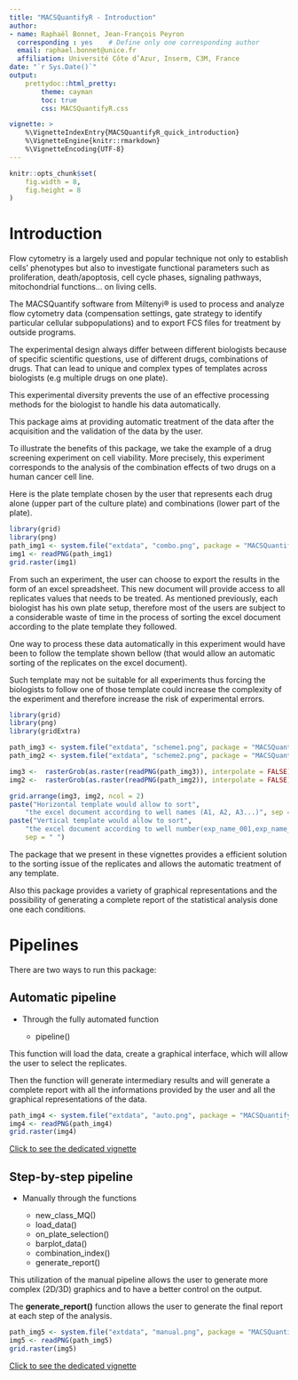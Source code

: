 ```yaml
---
title: "MACSQuantifyR - Introduction"
author:
- name: Raphaël Bonnet, Jean-François Peyron 
  corresponding : yes    # Define only one corresponding author
  email: raphael.bonnet@unice.fr
  affiliation: Université Côte d’Azur, Inserm, C3M, France 
date: "`r Sys.Date()`"
output:
    prettydoc::html_pretty:
        theme: cayman
        toc: true
        css: MACSQuantifyR.css

vignette: >
    %\VignetteIndexEntry{MACSQuantifyR_quick_introduction}
    %\VignetteEngine{knitr::rmarkdown}
    %\VignetteEncoding{UTF-8}
---
```


```r
knitr::opts_chunk$set(
    fig.width = 8,
    fig.height = 8
)
```

# Introduction 

Flow cytometry is a largely used and popular technique not only to 
establish cells' phenotypes but also to investigate functional parameters
such as proliferation, death/apoptosis, cell cycle phases, signaling 
pathways, mitochondrial functions... on living cells.

The MACSQuantify software from Miltenyi&reg; is used to process and analyze 
flow cytometry data (compensation settings, gate strategy to identify 
particular cellular subpopulations) and to export FCS files for treatment 
by outside programs.

The experimental design always differ between different biologists 
because of specific scientific questions, use of different drugs, 
combinations of drugs. That can lead to unique and complex types of 
templates across biologists (e.g multiple drugs on one plate).

This experimental diversity prevents the use of an effective 
processing methods for the biologist to handle his data 
automatically. 

This package aims at providing automatic treatment of the data
after the acquisition and the validation of the data by the user. 

To illustrate the benefits of this package, 
we take the example of a drug screening experiment on cell viability. 
More precisely, this experiment corresponds to the analysis of the 
combination effects of two drugs on a human cancer cell line. 


Here is the plate template chosen by the user that represents each drug
alone (upper part of the culture plate) and combinations 
(lower part of the plate).

```r
library(grid)
library(png)
path_img1 <- system.file("extdata", "combo.png", package = "MACSQuantifyR")
img1 <- readPNG(path_img1)
grid.raster(img1)
```

From such an experiment, the user can choose to export the results 
in the form of an excel spreadsheet. This new document will provide 
access to all replicates values that needs to be treated. 
As mentioned previously,
each biologist has his own plate setup, therefore most of the users 
are subject to a considerable waste of
time in the process of sorting the excel document according to the 
plate template they followed.  

One way to process these data automatically in this experiment would have 
been to follow the template shown bellow 
(that would allow an automatic sorting of the replicates on the 
excel document).

Such template may not be suitable for all experiments thus forcing
the biologists to follow one of those template could 
increase the complexity of the experiment and therefore 
increase the risk of experimental errors.


```r
library(grid)
library(png)
library(gridExtra)

path_img3 <- system.file("extdata", "scheme1.png", package = "MACSQuantifyR")
path_img2 <- system.file("extdata", "scheme2.png", package = "MACSQuantifyR")

img3 <-  rasterGrob(as.raster(readPNG(path_img3)), interpolate = FALSE)
img2 <-  rasterGrob(as.raster(readPNG(path_img2)), interpolate = FALSE)

grid.arrange(img3, img2, ncol = 2)
paste("Horizontal template would allow to sort",
    "the excel document according to well names (A1, A2, A3...)", sep = " ")
paste("Vertical template would allow to sort",
    "the excel document according to well number(exp_name_001,exp_name_002))", 
    sep = " ")
```


The package that we present in these vignettes provides a efficient 
solution to the sorting issue of the replicates and allows the automatic
treatment of any template. 

Also this package provides a variety of graphical
representations and the possibility of generating a complete report of the
statistical analysis done one each conditions.


# Pipelines

There are two ways to run this package:

## Automatic pipeline

* Through the fully automated function 
    
    * pipeline()
    
This function will load the data, create a graphical interface,
which will allow the user to select the replicates.

Then the function will generate intermediary results and will
generate a complete report with all the informations provided by the user
and all the graphical representations of the data.

```r

path_img4 <- system.file("extdata", "auto.png", package = "MACSQuantifyR")
img4 <- readPNG(path_img4)
grid.raster(img4)
```

[Click to see the dedicated vignette](MACSQuantifyR_pipeline.html)

## Step-by-step pipeline

* Manually through the functions
    
    * new_class_MQ()
    * load_data()
    * on_plate_selection()
    * barplot_data()
    * combination_index()
    * generate_report()

This utilization of the manual pipeline allows the user to generate 
more complex (2D/3D) graphics and to have a better control on the output.

The **generate_report()** function allows the user to generate the final 
report at each step of the analysis.

```r

path_img5 <- system.file("extdata", "manual.png", package = "MACSQuantifyR")
img5 <- readPNG(path_img5)
grid.raster(img5)
```

[Click to see the dedicated vignette](MACSQuantifyR_combo.html)



